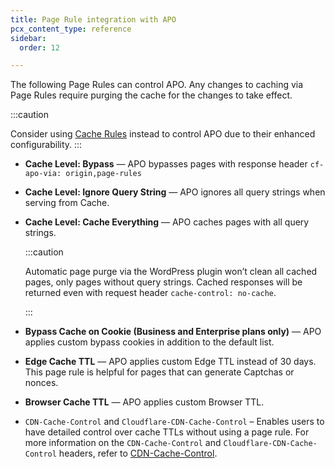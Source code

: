 ```yaml
---
title: Page Rule integration with APO
pcx_content_type: reference
sidebar:
  order: 12

---
```


The following Page Rules can control APO. Any changes to caching via Page Rules require purging the cache for the changes to take effect.

:::caution

Consider using [Cache Rules](/cache/how-to/cache-rules/) instead to control APO due to their enhanced configurability. 
:::

* **Cache Level: Bypass** — APO bypasses pages with response header `cf-apo-via: origin,page-rules`

* **Cache Level: Ignore Query String** — APO ignores all query strings when serving from Cache.

* **Cache Level: Cache Everything** — APO caches pages with all query strings.

  :::caution

  Automatic page purge via the WordPress plugin won’t clean all cached pages, only pages without query strings. Cached responses will be returned even with request header `cache-control: no-cache`.

  :::

* **Bypass Cache on Cookie (Business and Enterprise plans only)** — APO applies custom bypass cookies in addition to the default list.

* **Edge Cache TTL** — APO applies custom Edge TTL instead of 30 days. This page rule is helpful for pages that can generate Captchas or nonces.

* **Browser Cache TTL** — APO applies custom Browser TTL.

* `CDN-Cache-Control` and `Cloudflare-CDN-Cache-Control` – Enables users to have detailed control over cache TTLs without using a page rule. For more information on the `CDN-Cache-Control` and `Cloudflare-CDN-Cache-Control` headers, refer to [CDN-Cache-Control](/cache/concepts/cache-control/).
